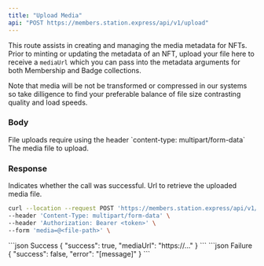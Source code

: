 ```yaml
---
title: "Upload Media"
api: "POST https://members.station.express/api/v1/upload"
---
```


This route assists in creating and managing the media metadata for NFTs.
Prior to minting or updating the metadata of an NFT, upload your file here to
receive a `mediaUrl` which you can pass into the metadata arguments for both
Membership and Badge collections.

Note that media will be not be transformed or compressed in our systems so take
dilligence to find your preferable balance of file size contrasting quality and load speeds.

### Body

<Note>
  File uploads require using the header `content-type: multipart/form-data`
</Note>

<ParamField body="media" type="file">
  The media file to upload.
</ParamField>

### Response

<ResponseField name="success" type="boolean">
  Indicates whether the call was successful.
</ResponseField>

<ResponseField name="mediaUrl" type="string">
  Url to retrieve the uploaded media file.
</ResponseField>

<RequestExample>

```bash Example Request
curl --location --request POST 'https://members.station.express/api/v1/upload' \
--header 'Content-Type: multipart/form-data' \
--header 'Authorization: Bearer <token>' \
--form 'media=@<file-path>' \
```

</RequestExample>

<ResponseExample>
  ```json Success
  {
    "success": true,
    "mediaUrl": "https://..."
  }
  ```
  ```json Failure
  {
    "success": false,
    "error": "[message]"
  }
  ```
</ResponseExample>
